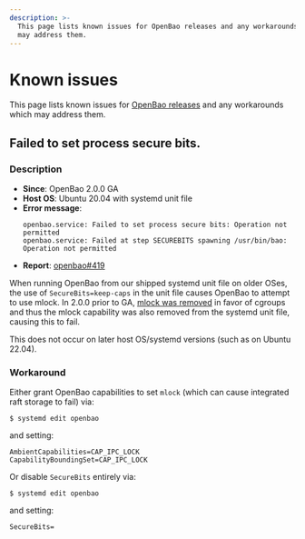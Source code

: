 ```yaml
---
description: >-
  This page lists known issues for OpenBao releases and any workarounds which
  may address them.
---
```


# Known issues

This page lists known issues for [OpenBao releases](/docs/release-notes) and any
workarounds which may address them.

## Failed to set process secure bits.

### Description

 * **Since**: OpenBao 2.0.0 GA
 * **Host OS**: Ubuntu 20.04 with systemd unit file
 * **Error message**:
   ```
   openbao.service: Failed to set process secure bits: Operation not permitted
   openbao.service: Failed at step SECUREBITS spawning /usr/bin/bao: Operation not permitted
   ```
 * **Report**: [openbao#419](https://github.com/openbao/openbao/issues/419)

When running OpenBao from our shipped systemd unit file on older OSes, the
use of `SecureBits=keep-caps` in the unit file causes OpenBao to attempt to
use mlock. In 2.0.0 prior to GA, [mlock was removed](https://openbao.org/docs/rfcs/mlock-removal/)
in favor of cgroups and thus the mlock capability was also removed from the
systemd unit file, causing this to fail.

This does not occur on later host OS/systemd versions (such as on Ubuntu
22.04).

### Workaround

Either grant OpenBao capabilities to set `mlock` (which can cause integrated
raft storage to fail) via:

```
$ systemd edit openbao
```

and setting:

```
AmbientCapabilities=CAP_IPC_LOCK
CapabilityBoundingSet=CAP_IPC_LOCK
```

Or disable `SecureBits` entirely via:

```
$ systemd edit openbao
```

and setting:

```
SecureBits=
```
